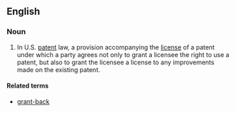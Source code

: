 ==English==
===Noun===
{{en-noun|head=[[grant]]-[[forward]]}}
# {{context|legal|lang=en}} In U.S. [[patent]] law, a provision accompanying the [[license]] of a patent under which a party agrees not only to grant a licensee the right to use a patent, but also to grant the licensee a license to any improvements made on the existing patent.

====Related terms====
*[[grant-back]]